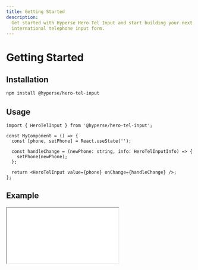 ```yaml
---
title: Getting Started
description:
  Get started with Hyperse Hero Tel Input and start building your next
  international telephone input form.
---
```


# Getting Started

## Installation

```sh npm2yarn
npm install @hyperse/hero-tel-input
```

## Usage

```tsx
import { HeroTelInput } from '@hyperse/hero-tel-input';

const MyComponent = () => {
  const [phone, setPhone] = React.useState('');

  const handleChange = (newPhone: string, info: HeroTelInputInfo) => {
    setPhone(newPhone);
  };

  return <HeroTelInput value={phone} onChange={handleChange} />;
};
```

## Example

<iframe
  style={{
    width: '100%',
    minHeight: '500px',
    borderRadius: '8px',
  }}
  src={
    'https://stackblitz.com/fork/github/hyperse-io/hero-tel-input/tree/main/examples/example-nextjs?title=hps-hero-tel-input-example&startScript=dev&embed=1&theme=dark'
  }
/>

## Congratulations!

That's all, now let's deep dive into the [props](/docs/api).
